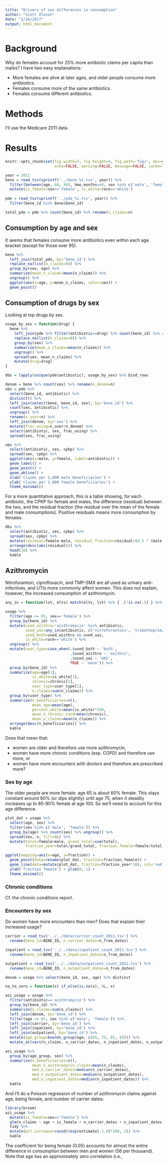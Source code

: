 ```yaml
---
title: "Drivers of sex differences in consumption"
author: "Scott Olesen"
date: "2/24/2017"
output: html_document
---
```


# Background

Why do females account for 25% more antibiotic claims per capita than males? I have two easy explanations:

- More females are alive at later ages, and older people consume more antibiotics.
- Females consume more of the same antibiotics.
- Females consume different antibiotics.

# Methods

I'll use the Medicare 2011 data.

# Results

```r
knitr::opts_chunk$set(fig.width=7, fig.height=4, fig.path='fig/', dev=c('png', 'pdf'),
                      echo=FALSE, warning=FALSE, message=FALSE, cache=TRUE, autodep=TRUE)
```

```r
year = 2011
bene = read_tsv(sprintf('../bene_%i.tsv', year)) %>%
  filter(between(age, 66, 96), hmo_months==0, sex %in% c('male', 'female')) %>%
  mutate(is_female=sex=='female', is_white=race=='white')
  
pde = read_tsv(sprintf('../pde_%i.tsv', year)) %>%
  filter(bene_id %in% bene$bene_id)

total_pde = pde %>% count(bene_id) %>% rename(n_claims=n)
```

## Consumption by age and sex

It seems that females consume more antibiotics even within each age bracket (except for those over 95).

```r
bene %>%
  left_join(total_pde, by='bene_id') %>%
  replace_na(list(n_claims=0)) %>%
  group_by(sex, age) %>%
  summarize(mean_n_claims=mean(n_claims)) %>%
  ungroup() %>%
  ggplot(aes(x=age, y=mean_n_claims, color=sex)) +
  geom_point()
```

## Consumption of drugs by sex

Looking at top drugs by sex.

```r
usage_by_sex = function(drug) {
  bene %>%
    left_join(pde %>% filter(antibiotic==drug) %>% count(bene_id) %>% rename(n_claims=n), by='bene_id') %>%
    replace_na(list(n_claims=0)) %>%
    group_by(sex) %>%
    summarize(mean_n_claims=mean(n_claims)) %>%
    ungroup() %>%
    spread(sex, mean_n_claims) %>%
    mutate(drug=drug)
}

dbs = lapply(unique(pde$antibiotic), usage_by_sex) %>% bind_rows
```

```r
denom = bene %>% count(sex) %>% rename(n_denom=n)
ubs = pde %>%
  select(bene_id, antibiotic) %>%
  distinct() %>%
  left_join(select(bene, bene_id, sex), by='bene_id') %>%
  count(sex, antibiotic) %>%
  ungroup() %>%
  rename(n_user=n) %>%
  left_join(denom, by='sex') %>%
  mutate(frac_using=n_user/n_denom) %>%
  select(antibiotic, sex, frac_using) %>%
  spread(sex, frac_using)
```

```r
ubs %>%
  select(antibiotic, sex, cpkp) %>%
  spread(sex, cpkp) %>%
  ggplot(aes(x=male, y=female, label=antibiotic)) +
  geom_label() +
  geom_point() +
  geom_abline() +
  xlab('claims per 1,000 male beneficiaries') +
  ylab('claims per 1,000 female beneficiaries') +
  theme_minimal()
```

For a more quantitative approach, this is a table showing, for each antibiotic, the CPKP for female and males, the difference (residual) between the two, and the residual fraction (the residual over the mean of the female and male consumptions). Positive residuals means more consumption by females.

```r
dbs %>%
  select(antibiotic, sex, cpkp) %>%
  spread(sex, cpkp) %>%
  mutate(residual=female-male, residual_fraction=residual/(0.5 * (male + female))) %>%
  arrange(desc(abs(residual))) %>%
  head(10) %>%
  kable
```

## Azithromycin

Nitrofurantoin, ciprofloxacin, and TMP-SMX are all used as urinary anti-infectives, and UTIs more commonly affect women. This does not explain, however, the increased consumption of azithromycin.

```r
any_in = function(lst, elts) match(elts, lst) %>% { .[!is.na(.)] } %>% { length(.) > 0 }

usage %>%
  filter(age >= 65, sex=='female') %>%
  group_by(bene_id) %>%
  mutate(used_azithro='azithromycin' %in% antibiotic,
         used_uai=any_in(antibiotic, c('nitrofurantoin', 'trimethoprim/sulfamethoxazole', 'ciprofloxacin')),
         used_both=used_azithro && used_uai,
         is_white=race=='white') %>%
  ungroup() %>%
  mutate(user_type=case_when(.$used_both ~ 'both',
                             .$used_azithro ~ 'azithro',
                             .$used_uai ~ 'UAI',
                             TRUE ~ 'none')) %>%
  group_by(bene_id) %>%
  summarize(age=age[1],
            is_white=is_white[1],
            chronic=chronic[1],
            user_type=user_type[1],
            n_claims=sum(n_claims)) %>%
  group_by(user_type) %>%
  summarize(n_beneficiaries=n(),
            mean_age=mean(age),
            percent_white=mean(is_white)*100,
            mean_n_chronic_cond=mean(chronic),
            mean_n_claims=mean(n_claims)) %>%
  arrange(desc(n_beneficiaries)) %>%
  kable
```

Does that mean that:

- women are older and therefore use more azithromycin,
- women have more chronic conditions (esp. COPD) and therefore use more, or
- women have more encounters with doctors and therefore are prescribed more?

### Sex by age

The older people are more female: age 65 is about 60% female. This stays constant around 60% (or dips slightly) until age 75, when it steadily increases up to 85-90% female at age 100. So we'll need to account for this age difference.

```r
plot_dat = usage %>%
  select(age, sex) %>%
  filter(sex %in% c('male', 'female')) %>%
  group_by(age) %>% count(sex) %>% ungroup() %>%
  spread(sex, n, fill=0L) %>%
  mutate(total=female+male, grand_total=sum(total),
         fraction_year=total/grand_total, fraction_female=female/total)

ggplot(mapping=aes(x=age, y=fraction)) +
  geom_point(data=rename(plot_dat, fraction=fraction_female)) +
  geom_line(data=mutate(plot_dat, fraction=fraction_year*10), col='red') +
  ylab('fraction female') + ylim(0, 1) +
  theme_minimal()
```

### Chronic conditions

Cf. the chronic conditions report.

### Encounters by sex

Do women have more encounters than men? Does that explain their increased usage?

```r
carrier = read_tsv('../../data/carrier_count_2011.tsv') %>%
  rename(bene_id=BENE_ID, n_carrier_dates=n_from_dates)

inpatient = read_tsv('../../data/inpatient_count_2011.tsv') %>%
  rename(bene_id=BENE_ID, n_inpatient_dates=n_from_dates)

outpatient = read_tsv('../../data/outpatient_count_2011.tsv') %>%
  rename(bene_id=BENE_ID, n_outpatient_dates=n_from_dates)

denom = usage %>% select(bene_id, sex, age) %>% distinct
```

```r
na_to_zero = function(x) if_else(is.na(x), 0L, x)

azi_usage = usage %>%
  filter(antibiotic=='azithromycin') %>%
  group_by(bene_id) %>%
  summarize(n_claims=sum(n_claims)) %>%
  left_join(denom, by='bene_id') %>%
  filter(age >= 65, sex %in% c('male', 'female')) %>%
  left_join(carrier, by='bene_id') %>%
  left_join(inpatient, by='bene_id') %>%
  left_join(outpatient, by='bene_id') %>%
  mutate(age_group=bounds_group(age, c(65, 75, 85, 95))) %>%
  mutate_at(vars(n_claims, n_carrier_dates, n_inpatient_dates, n_outpatient_dates), na_to_zero)
```

```r
azi_usage %>%
  group_by(age_group, sex) %>%
  summarize(n_beneficiaries=n(),
            mean_n_azithromycin_claims=mean(n_claims),
            med_n_carrier_dates=median(n_carrier_dates),
            med_n_outpatient_dates=median(n_outpatient_dates),
            med_n_inpatient_dates=median(n_inpatient_dates)) %>%
  kable
```

And I'll do a Poisson regression of number of azithromycin claims against age, being female, and number of carrier dates:

```r
library(broom)
azi_usage %>%
  mutate(is_female=sex=='female') %>%
  glm(n_claims ~ age + is_female + n_carrier_dates + n_inpatient_dates + n_outpatient_dates, data=., family='poisson') %>%
  tidy %>%
  mutate(pct.increase=round((exp(estimate)-1.0)*100, 2)) %>%
  kable
```

The coefficient for being female (0.05) accounts for almost the entire difference in consumption between men and women (56 per thousand). Note that age has an approximately zero correlation (i.e., 